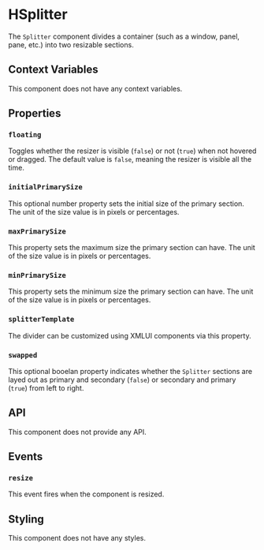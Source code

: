 # HSplitter

The `Splitter` component divides a container (such as a window, panel, pane, etc.) into two resizable sections.

## Context Variables

This component does not have any context variables.

## Properties

### `floating`

Toggles whether the resizer is visible (`false`) or not (`true`) when not hovered or dragged. The default value is `false`, meaning the resizer is visible all the time.

### `initialPrimarySize`

This optional number property sets the initial size of the primary section. The unit of the size value is in pixels or percentages.

### `maxPrimarySize`

This property sets the maximum size the primary section can have. The unit of the size value is in pixels or percentages.

### `minPrimarySize`

This property sets the minimum size the primary section can have. The unit of the size value is in pixels or percentages.

### `splitterTemplate`

The divider can be customized using XMLUI components via this property.

### `swapped`

This optional booelan property indicates whether the `Splitter` sections are layed out as primary and secondary (`false`) or secondary and primary (`true`) from left to right.

## API

This component does not provide any API.

## Events

### `resize`

This event fires when the component is resized.

## Styling

This component does not have any styles.
